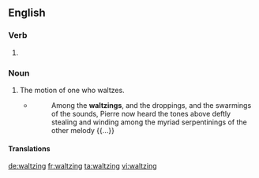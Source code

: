 ==English==

===Verb===
{{head|en|present participle}}

# {{inflection of|waltz||pres|part|lang=en}}

===Noun===
{{en-noun}}

# The motion of one who waltzes.
#* {{w|Herman Melville}}
#*: Among the '''waltzings''', and the droppings, and the swarmings of the sounds, Pierre now heard the tones above deftly stealing and winding among the myriad serpentinings of the other melody {{...}}

====Translations====
{{trans-top|the motion of one who waltzes}}
{{trans-mid}}
{{trans-bottom}}

[[de:waltzing]]
[[fr:waltzing]]
[[ta:waltzing]]
[[vi:waltzing]]